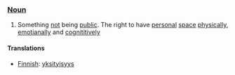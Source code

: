 ===[[Noun]]===
#Something [[not]] being [[public]]. The right to have [[personal]] [[space]] [[physical]]ly, [[emotianal]]ly and [[cognititive]]ly

==== Translations ====
*[[Finnish]]: [[yksityisyys]]